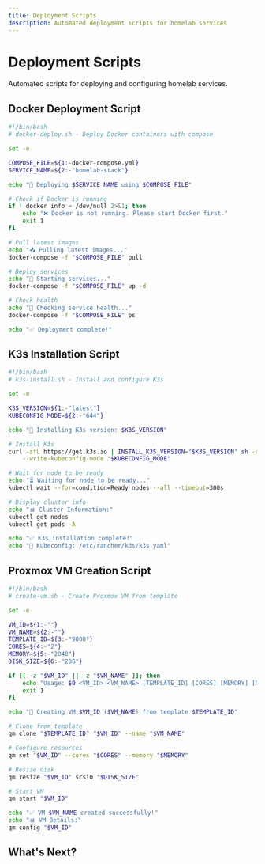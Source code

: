 ```yaml
---
title: Deployment Scripts
description: Automated deployment scripts for homelab services
---
```


# Deployment Scripts

Automated scripts for deploying and configuring homelab services.

## Docker Deployment Script

```bash
#!/bin/bash
# docker-deploy.sh - Deploy Docker containers with compose

set -e

COMPOSE_FILE=${1:-docker-compose.yml}
SERVICE_NAME=${2:-"homelab-stack"}

echo "🚀 Deploying $SERVICE_NAME using $COMPOSE_FILE"

# Check if Docker is running
if ! docker info > /dev/null 2>&1; then
    echo "❌ Docker is not running. Please start Docker first."
    exit 1
fi

# Pull latest images
echo "📥 Pulling latest images..."
docker-compose -f "$COMPOSE_FILE" pull

# Deploy services
echo "🔧 Starting services..."
docker-compose -f "$COMPOSE_FILE" up -d

# Check health
echo "🏥 Checking service health..."
docker-compose -f "$COMPOSE_FILE" ps

echo "✅ Deployment complete!"
```

## K3s Installation Script

```bash
#!/bin/bash
# k3s-install.sh - Install and configure K3s

set -e

K3S_VERSION=${1:-"latest"}
KUBECONFIG_MODE=${2:-"644"}

echo "🚀 Installing K3s version: $K3S_VERSION"

# Install K3s
curl -sfL https://get.k3s.io | INSTALL_K3S_VERSION="$K3S_VERSION" sh -s - \
    --write-kubeconfig-mode "$KUBECONFIG_MODE"

# Wait for node to be ready
echo "⏳ Waiting for node to be ready..."
kubectl wait --for=condition=Ready nodes --all --timeout=300s

# Display cluster info
echo "📊 Cluster Information:"
kubectl get nodes
kubectl get pods -A

echo "✅ K3s installation complete!"
echo "📝 Kubeconfig: /etc/rancher/k3s/k3s.yaml"
```

## Proxmox VM Creation Script

```bash
#!/bin/bash
# create-vm.sh - Create Proxmox VM from template

set -e

VM_ID=${1:-""}
VM_NAME=${2:-""}
TEMPLATE_ID=${3:-"9000"}
CORES=${4:-"2"}
MEMORY=${5:-"2048"}
DISK_SIZE=${6:-"20G"}

if [[ -z "$VM_ID" || -z "$VM_NAME" ]]; then
    echo "Usage: $0 <VM_ID> <VM_NAME> [TEMPLATE_ID] [CORES] [MEMORY] [DISK_SIZE]"
    exit 1
fi

echo "🚀 Creating VM $VM_ID ($VM_NAME) from template $TEMPLATE_ID"

# Clone from template
qm clone "$TEMPLATE_ID" "$VM_ID" --name "$VM_NAME"

# Configure resources
qm set "$VM_ID" --cores "$CORES" --memory "$MEMORY"

# Resize disk
qm resize "$VM_ID" scsi0 "$DISK_SIZE"

# Start VM
qm start "$VM_ID"

echo "✅ VM $VM_NAME created successfully!"
echo "📊 VM Details:"
qm config "$VM_ID"
```

## What's Next?

<Cards>
  <Card title="Monitoring Scripts" href="/docs/scripts" description="System monitoring and alerting automation" />
  <Card title="Backup Scripts" href="/docs/scripts" description="Automated backup and recovery solutions" />
  <Card title="Maintenance Scripts" href="/docs/scripts" description="Regular system maintenance automation" />
</Cards>